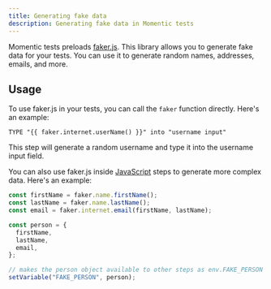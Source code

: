```yaml
---
title: Generating fake data
description: Generating fake data in Momentic tests
---
```


Momentic tests preloads [faker.js](https://fakerjs.dev/). This library allows you to generate fake data for your tests. You can use it to generate random names, addresses, emails, and more.

## Usage

To use faker.js in your tests, you can call the `faker` function directly. Here's an example:

```
TYPE "{{ faker.internet.userName() }}" into "username input"
```

This step will generate a random username and type it into the username input field.

You can also use faker.js inside [JavaScript](/steps/javascript) steps to generate more complex data. Here's an example:

```js
const firstName = faker.name.firstName();
const lastName = faker.name.lastName();
const email = faker.internet.email(firstName, lastName);

const person = {
  firstName,
  lastName,
  email,
};

// makes the person object available to other steps as env.FAKE_PERSON
setVariable("FAKE_PERSON", person);
```
